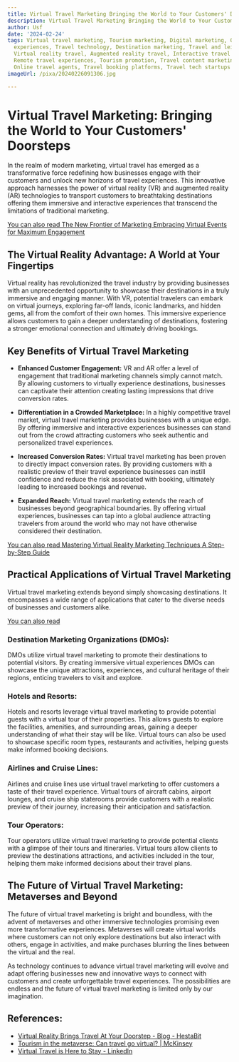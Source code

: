 ```yaml
---
title: Virtual Travel Marketing Bringing the World to Your Customers' Doorsteps
description: Virtual Travel Marketing Bringing the World to Your Customers' Doorsteps
author: Usf
date: '2024-02-24'
tags: Virtual travel marketing, Tourism marketing, Digital marketing, Online travel
  experiences, Travel technology, Destination marketing, Travel and leisure industry,
  Virtual reality travel, Augmented reality travel, Interactive travel experiences,
  Remote travel experiences, Tourism promotion, Travel content marketing, Travel influencers,
  Online travel agents, Travel booking platforms, Travel tech startups
imageUrl: /pixa/20240226091306.jpg

---
```

# Virtual Travel Marketing: Bringing the World to Your Customers' Doorsteps

In the realm of modern marketing, virtual travel has emerged as a transformative  force redefining how businesses  engage with their customers and unlock new  horizons of travel experiences. This innovative approach harnesses  the power of  virtual reality (VR) and augmented reality (AR) technologies  to transport customers to breathtaking destinations offering them immersive and interactive experiences that  transcend  the limitations of traditional marketing.

[You  can also read The New Frontier of Marketing Embracing  Virtual Events for Maximum Engagement](The%20New%20Frontier%20of%20Marketing%20Embracing%20Virtual%20Events%20for%20Maximum%20Engagement)


## The Virtual Reality Advantage:  A  World  at Your Fingertips

Virtual reality has revolutionized the travel industry by providing businesses  with an unprecedented opportunity to  showcase their destinations in a truly immersive and engaging manner. With VR,  potential travelers can  embark on  virtual  journeys, exploring far-off lands,  iconic landmarks, and hidden gems, all from the comfort of their  own homes. This immersive  experience allows customers to gain a deeper understanding of  destinations, fostering a  stronger emotional  connection and ultimately driving bookings.

## Key Benefits of  Virtual  Travel Marketing

* **Enhanced Customer Engagement:**  VR and AR offer a level of engagement that traditional  marketing channels simply cannot match. By allowing customers to virtually experience destinations, businesses can captivate their  attention  creating lasting impressions that drive conversion rates.

* **Differentiation in a Crowded Marketplace:** In  a highly competitive travel market, virtual travel marketing provides businesses with a unique edge. By offering immersive and interactive experiences businesses can stand out from the crowd attracting customers who seek authentic and personalized  travel experiences.

*  **Increased Conversion Rates:** Virtual  travel marketing has been  proven to directly impact  conversion rates. By providing customers with a  realistic  preview of their travel experience businesses can instill confidence and reduce  the risk associated with booking, ultimately leading to increased bookings and revenue.

* **Expanded Reach:** Virtual travel marketing extends the reach  of businesses beyond geographical boundaries. By offering virtual experiences, businesses can tap into a  global audience attracting travelers from  around the world who may not have otherwise considered their destination.

[You can also read Mastering Virtual Reality Marketing Techniques A Step-by-Step Guide](Mastering%20Virtual%20Reality%20Marketing%20Techniques%20A%20Step-by-Step%20Guide)


## Practical Applications  of Virtual Travel Marketing

Virtual  travel marketing extends beyond simply showcasing destinations. It encompasses a wide range of applications that cater to the  diverse needs of businesses and customers alike.

[You can also read ]()


### Destination Marketing Organizations (DMOs):

DMOs utilize virtual travel marketing to promote  their destinations to potential visitors. By creating  immersive virtual experiences DMOs can showcase the unique attractions, experiences, and  cultural heritage of their regions, enticing travelers to visit and  explore.

### Hotels and Resorts:

Hotels and resorts leverage virtual travel marketing to provide potential  guests with a virtual tour of their properties. This allows guests to  explore the facilities, amenities, and surrounding areas, gaining a deeper  understanding of what their stay will be like. Virtual tours can also be used to showcase specific room types, restaurants and activities, helping guests make informed booking decisions.

### Airlines  and Cruise Lines:

Airlines and cruise lines use virtual travel marketing to offer customers a taste of their travel  experience.  Virtual tours of aircraft cabins, airport lounges, and cruise ship staterooms provide customers with a realistic preview of  their journey, increasing their anticipation and satisfaction.

### Tour Operators:

Tour operators utilize virtual travel marketing to provide potential clients with a glimpse of their tours and itineraries. Virtual tours allow clients to preview the destinations attractions, and activities included in the tour, helping them make  informed decisions about their travel plans.

## The Future  of Virtual Travel Marketing: Metaverses and Beyond

The future of virtual travel marketing is bright and boundless, with the advent  of metaverses and other immersive technologies promising  even more transformative experiences. Metaverses  will create  virtual worlds where  customers can not only explore destinations but also interact with others, engage in activities, and make purchases blurring the lines between the virtual and the real.

As technology continues to advance  virtual travel marketing will evolve and adapt offering businesses new and innovative ways to connect with customers and create unforgettable travel  experiences. The possibilities are endless and the future of virtual travel marketing is limited  only by our imagination.

## References:
- [Virtual Reality Brings Travel At Your Doorstep - Blog - HestaBit](https://www.hestabit.com/blog/travel-made-easy-with-virtual-reality/)
- [Tourism in the metaverse: Can travel go virtual? | McKinsey](https://www.mckinsey.com/industries/travel-logistics-and-infrastructure/our-insights/tourism-in-the-metaverse-can-travel-go-virtual)
- [Virtual Travel is Here to Stay - LinkedIn](https://www.linkedin.com/pulse/virtual-travel-here-stay-beeyonder)
